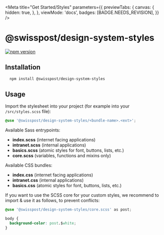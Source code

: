 
<Meta
  title="Get Started/Styles"
  parameters={{
    previewTabs: {
      canvas: {
        hidden: true,
      },
    },
    viewMode: 'docs',
    badges: [BADGE.NEEDS_REVISION],
  }}
/>

# @swisspost/design-system-styles

[![npm version](https://badge.fury.io/js/@swisspost%2Fdesign-system-styles.svg)](https://badge.fury.io/js/@swisspost%2Fdesign-system-styles)

## Installation

```bash dark
  npm install @swisspost/design-system-styles
```

## Usage

Import the stylesheet into your project (for example into your `/src/styles.scss` file):

```css dark
@use '@swisspost/design-system-styles/<bundle-name>.<ext>';
```

Available Sass entrypoints:

- **index.scss** (internet facing applications)
- **intranet.scss** (internal applications)
- **basics.scss** (atomic styles for font, buttons, lists, etc.)
- **core.scss** (variables, functions and mixins only)

Available CSS bundles:

- **index.css** (internet facing applications)
- **intranet.css** (internal applications)
- **basics.css** (atomic styles for font, buttons, lists, etc.)

If you want to use the SCSS core for your custom styles, we recommend to import & use it as follows, to prevent conflicts:

```css dark
@use '@swisspost/design-system-styles/core.scss' as post;

body {
  background-color: post.$white;
}
```

